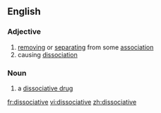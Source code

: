 ==English==
===Adjective===
{{infl|en|adjective}}
# [[removing]] or [[separating]] from some [[association]]
# causing [[dissociation]]
===Noun===
{{infl|en|noun}}
# a [[dissociative drug]]

[[fr:dissociative]]
[[vi:dissociative]]
[[zh:dissociative]]